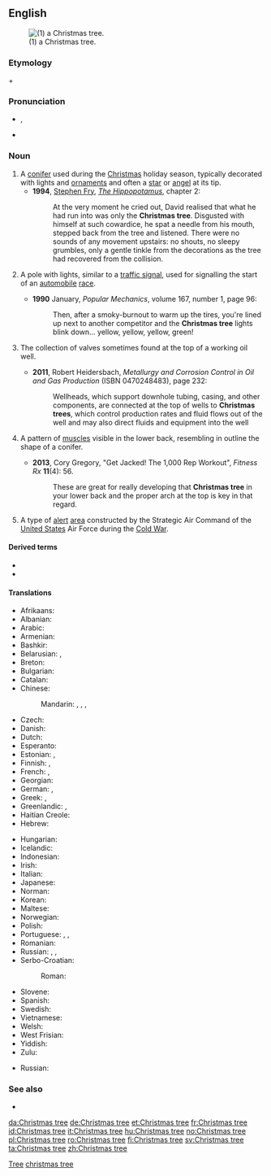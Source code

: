 ==English==
[[File:Árbol_de_navidad_en_un_hogar_chileno,_2006.jpg|thumb|(1) a Christmas tree.]]

===Etymology===
{{m|en|Christmas}} + {{m|en|tree}}

===Pronunciation===
* {{enPR|krĭsʹ-məs-trē}}, {{IPA|/ˈkrɪsməs triː/|lang=en}}
* {{audio|En-ca-Christmas_tree.ogg|Audio (CA)|lang=en}}

===Noun===
{{en-noun|head=[[Christmas]] [[tree]]}}

# A [[conifer]] used during the [[Christmas]] holiday season, typically decorated with lights and [[ornament]]s and often a [[star]] or [[angel]] at its tip.
#* '''1994''', [[w:Stephen Fry|Stephen Fry]], ''[[w:The Hippopotamus|The Hippopotamus]]'', chapter 2:
#*: At the very moment he cried out, David realised that what he had run into was only the '''Christmas tree'''. Disgusted with himself at such cowardice, he spat a needle from his mouth, stepped back from the tree and listened. There were no sounds of any movement upstairs: no shouts, no sleepy grumbles, only a gentle tinkle from the decorations as the tree had recovered from the collision.
# {{lb|en|racing}} A pole with lights, similar to a [[traffic signal]], used for signalling the start of an [[automobile]] [[race]].
#* '''1990''' January, ''Popular Mechanics'', volume 167, number 1, page 96:
#*: Then, after a smoky-burnout to warm up the tires, you're lined up next to another competitor and the '''Christmas tree''' lights blink down... yellow, yellow, yellow, green!
# {{lb|en|oil industry|_|jargon}} The collection of valves sometimes found at the top of a working oil well.
#* '''2011''', Robert Heidersbach, ''Metallurgy and Corrosion Control in Oil and Gas Production'' (ISBN 0470248483), page 232:
#*: Wellheads, which support downhole tubing, casing, and other components, are connected at the top of wells to '''Christmas trees''', which control production rates and fluid flows out of the well and may also direct fluids and equipment into the well
# {{lb|en|bodybuilding}} A pattern of [[muscle]]s visible in the lower back, resembling in outline the shape of a conifer.
#* '''2013''', Cory Gregory, "Get Jacked! The 1,000 Rep Workout", ''Fitness Rx'' '''11'''(4): 56.
#*: These are great for really developing that '''Christmas tree''' in your lower back and the proper arch at the top is key in that regard.
# {{lb|en|aviation|historical}} A type of [[alert]] [[area]] constructed by the Strategic Air Command of the [[United States]] Air Force during the [[Cold War]].

====Derived terms====
* {{l|en|Christmas tree bill}}
* {{l|en|Christmas tree formation}}

====Translations====
{{trans-top|a tree used during the Christmas holiday season}}
* Afrikaans: {{t|af|kersboom}}
* Albanian: {{t|sq|pema e Vitit të Ri}}
* Arabic: {{t|ar|شَجَرَةُ اَلْمِيلَادِ|f}}
* Armenian: {{t+|hy|տոնածառ}}
* Bashkir: {{t|ba|шыршы}}
* Belarusian: {{t|be|ёлка|f|sc=Cyrl}}, {{t|be|калядная ёлка|f|sc=Cyrl}}
* Breton: {{t|br|gwezenn Nedeleg|f}}
* Bulgarian: {{t+|bg|елха|f}}
* Catalan: {{t|ca|arbre de Nadal}}
* Chinese:
*: Mandarin: {{t|cmn|耶誕樹|sc=Hani}}, {{t|cmn|耶诞树|tr=yēdànshù|sc=Hani}}, {{t+|cmn|聖誕樹|sc=Hani}}, {{t+|cmn|圣诞树|tr=shèngdànshù|sc=Hani}}
* Czech: {{t|cs|vánoční stromeček|m}}
* Danish: {{t+|da|juletræ|n}}
* Dutch: {{t+|nl|kerstboom|m}}
* Esperanto: {{t|eo|Kristnaska arbo}}
* Estonian: {{t+|et|jõulupuu}}, {{t+|et|jõulukuusk}}
* Finnish: {{t+|fi|joulukuusi}}, {{t+|fi|joulupuu}}
* French: {{t+|fr|arbre de Noël|m}}, {{t+|fr|sapin de Noël|m}}
* Georgian: {{t+|ka|საშობაო ნაძვის ხე}}
* German: {{t+|de|Weihnachtsbaum|m}}, {{t+|de|Christbaum|m}}
* Greek: {{t|el|δένδρο των Χριστουγέννων|n}}, {{t|el|χριστουγεννιάτικο δένδρο|n}}
* Greenlandic: {{t|kl|orpik}}, {{t|kl|orpiliaq}}
* Haitian Creole: {{t|ht|abdenwel}}
* Hebrew: {{t|he|[[עץ]] [[חג המולד]]|m}}
{{trans-mid}}
* Hungarian: {{t+|hu|karácsonyfa}}
* Icelandic: {{t+|is|jólatré|n}}
* Indonesian: {{t|id|pohon Natal}}
* Irish: {{t|ga|crann Nollag}}
* Italian: {{t+|it|albero di Natale|m}}
* Japanese: {{t+|ja|クリスマスツリー|tr=kurisumasutsurī}}
* Norman: {{t|nrf|arbre d'Noué|m}}
* Korean: {{t|ko|크리스마스 트리|sc=Kore}}
* Maltese: {{t|mt|siġra tal-Milied}}
* Norwegian: {{t|no|juletre|n}}
* Polish: {{t+|pl|choinka|f}}
* Portuguese: {{t+|pt|árvore de Natal|f}}, {{t|pt|pinheiro de natal|m}}, {{t|pt|pinheirinho|m}}
* Romanian: {{t+|ro|pom de Crăciun}}
* Russian: {{t+|ru|ёлка|f}}, {{t+|ru|нового́дняя ёлка|f}}, {{t|ru|рожде́ственская ёлка|f}}
* Serbo-Croatian:
*: Roman: {{t|sh|božićno drvce}}
* Slovene: {{t|sl|božično drevo|n}}
* Spanish: {{t+|es|árbol de Navidad|m}}
* Swedish: {{t+|sv|julgran}}
* Vietnamese: {{t|vi|cây Nô-en}}
* Welsh: {{t|cy|coeden Nadolig}}
* West Frisian: {{t|fy|krystbeam}}
* Yiddish: {{t|yi|ניטלבוים|m}}
* Zulu: {{t|zu|Isihlahla sikakhisimuzi}}
{{trans-bottom}}

{{trans-top|a pole with lights}}
{{trans-mid}}
{{trans-bottom}}

{{trans-top|the collection of valves}}
* Russian: {{t|ru|фонта́нная армату́ра|f}}
{{trans-mid}}
{{trans-bottom}}

{{trans-top|pattern of muscles}}
{{trans-mid}}
{{trans-bottom}}

===See also===
* {{projectlink|wikipedia}}

[[Category:en:Christmas|Tree]]
[[Category:en:Trees|christmas tree]]

[[da:Christmas tree]]
[[de:Christmas tree]]
[[et:Christmas tree]]
[[fr:Christmas tree]]
[[id:Christmas tree]]
[[it:Christmas tree]]
[[hu:Christmas tree]]
[[no:Christmas tree]]
[[pl:Christmas tree]]
[[ro:Christmas tree]]
[[fi:Christmas tree]]
[[sv:Christmas tree]]
[[ta:Christmas tree]]
[[zh:Christmas tree]]